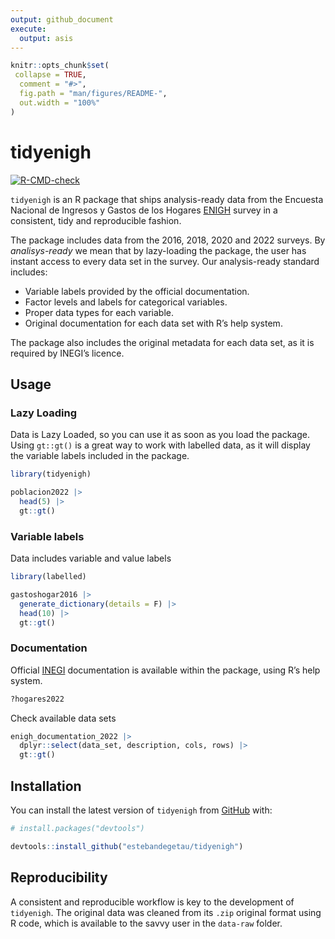 ```yaml
---
output: github_document
execute:
  output: asis
---
```


<!-- README.md is generated from README.Rmd. Please edit that file -->

```r
knitr::opts_chunk$set(
 collapse = TRUE,
  comment = "#>",
  fig.path = "man/figures/README-",
  out.width = "100%"
)
```

# tidyenigh

<!-- badges: start -->
[![R-CMD-check](https://github.com/estebandegetau/tidyenigh/actions/workflows/R-CMD-check.yaml/badge.svg)](https://github.com/estebandegetau/tidyenigh/actions/workflows/R-CMD-check.yaml)
<!-- badges: end -->

`tidyenigh` is an R package that ships analysis-ready data from the Encuesta Nacional de Ingresos y Gastos de los Hogares [ENIGH](https://www.inegi.org.mx/programas/enigh/nc/2022/) survey in a consistent, tidy and reproducible fashion.

The package includes data from the 2016, 2018, 2020 and 2022 surveys. By *analisys-ready* we mean that by lazy-loading the package, the user has instant access to every data set in the survey. Our analysis-ready standard includes:

- Variable labels provided by the official documentation.
- Factor levels and labels for categorical variables.
- Proper data types for each variable.
- Original documentation for each data set with R's help system.


The package also includes the original metadata for each data set, as it is required by INEGI's licence.



## Usage

### Lazy Loading

Data is Lazy Loaded, so you can use it as soon as you load the package. Using `gt::gt()` is a great way to work with labelled data, as it will display the variable labels included in the package.

```r
library(tidyenigh)

poblacion2022 |>
  head(5) |>
  gt::gt()

```


### Variable labels

Data includes variable and value labels

```r
library(labelled)

gastoshogar2016 |> 
  generate_dictionary(details = F) |> 
  head(10) |>
  gt::gt()

```

### Documentation

Official [INEGI](https://www.inegi.org.mx/) documentation is available within the package, using R's help system.

```r
?hogares2022
```

Check available data sets

```r
enigh_documentation_2022 |>
  dplyr::select(data_set, description, cols, rows) |>
  gt::gt()
```

## Installation

You can install the latest version of `tidyenigh` from [GitHub](https://github.com/) with:

``` r
# install.packages("devtools")

devtools::install_github("estebandegetau/tidyenigh")
```

## Reproducibility

A consistent and reproducible workflow is key to the development of `tidyenigh`. The original data was cleaned from its `.zip` original format using R code, which is available to the savvy user in the `data-raw` folder.
